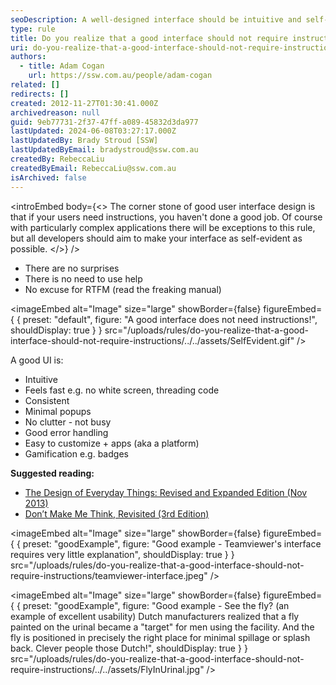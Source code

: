 ```yaml
---
seoDescription: A well-designed interface should be intuitive and self-explanent, eliminating the need for instructions.
type: rule
title: Do you realize that a good interface should not require instructions?
uri: do-you-realize-that-a-good-interface-should-not-require-instructions
authors:
  - title: Adam Cogan
    url: https://ssw.com.au/people/adam-cogan
related: []
redirects: []
created: 2012-11-27T01:30:41.000Z
archivedreason: null
guid: 9eb77731-2f37-47ff-a089-45832d3da977
lastUpdated: 2024-06-08T03:27:17.000Z
lastUpdatedBy: Brady Stroud [SSW]
lastUpdatedByEmail: bradystroud@ssw.com.au
createdBy: RebeccaLiu
createdByEmail: RebeccaLiu@ssw.com.au
isArchived: false
---
```


<introEmbed
  body={<>
The corner stone of good user interface design is that if your users need instructions, you haven't done a good job. Of course with particularly complex applications there will be exceptions to this rule, but all developers should aim to make your interface as self-evident as possible.
  </>}
/>
- There are no surprises
- There is no need to use help
- No excuse for RTFM (read the freaking manual)


<imageEmbed
  alt="Image"
  size="large"
  showBorder={false}
  figureEmbed={ {
    preset: "default",
    figure: "A good interface does not need instructions!",
    shouldDisplay: true
  } }
  src="/uploads/rules/do-you-realize-that-a-good-interface-should-not-require-instructions/../../assets/SelfEvident.gif"
/>

A good UI is:

- Intuitive
- Feels fast e.g. no white screen, threading code
- Consistent
- Minimal popups
- No clutter - not busy
- Good error handling
- Easy to customize + apps (aka a platform)
- Gamification e.g. badges

**Suggested reading:**

- [The Design of Everyday Things: Revised and Expanded Edition (Nov 2013)](https://www.amazon.com/Design-Everyday-Things-Revised-Expanded/dp/0465050654)
- [Don’t Make Me Think, Revisited (3rd Edition)](https://www.amazon.com/Dont-Make-Think-Revisited-Usability/dp/0321965515)

<imageEmbed
  alt="Image"
  size="large"
  showBorder={false}
  figureEmbed={ {
    preset: "goodExample",
    figure: "Good example - Teamviewer's interface requires very little explanation",
    shouldDisplay: true
  } }
  src="/uploads/rules/do-you-realize-that-a-good-interface-should-not-require-instructions/teamviewer-interface.jpeg"
/>

<imageEmbed
  alt="Image"
  size="large"
  showBorder={false}
  figureEmbed={ {
    preset: "goodExample",
    figure: "Good example - See the fly? (an example of excellent usability) Dutch manufacturers realized that a fly painted on the urinal became a \"target\" for men using the facility. And the fly is positioned in precisely the right place for minimal spillage or splash back. Clever people those Dutch!",
    shouldDisplay: true
  } }
  src="/uploads/rules/do-you-realize-that-a-good-interface-should-not-require-instructions/../../assets/FlyInUrinal.jpg"
/>
